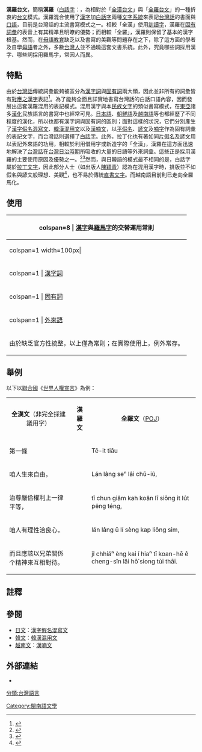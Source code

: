 {{Infobox Hokkien name
| title      = 
| hanji      = 漢羅
| poj        = Hàn Lô
| hanlo      = 漢Lô
| hokkienipa = 
| lm         = 
| image      = 
| image_size = 
| caption    = 
}}
{{Hokkien writing}}

'''漢羅台文'''，簡稱'''漢羅'''（[[白話字|白話字]]：{{sans-serif|Hàn Lô Tâi bûn, Hàn Lô}}，為相對於「[[全漢台文|全漢台文]]」與「[[全羅台文|全羅台文]]」的一種折衷的[[台文|台文]]模式。漢羅混合使用了[[漢字|漢字]]加[[白話字|白話字]]兩種[[文字系統|文字系統]]來表記[[台灣話|台灣話]]的書面與[[口語|口語]]，目前是台灣話的主流書寫模式之一。相較「全漢」使用[[訓讀字|訓讀字]]，漢羅在[[固有詞彙|固有詞彙]]的表音上有其精準且明瞭的優勢；而相較「全羅」，漢羅則保留了基本的漢字根基。然而，在[[母語教育|母語教育]]缺乏以及書寫的美觀等問題存在之下，除了這方面的學者及自學[[母語|母語]]者之外，多數[[台灣人|台灣人]]並不通曉這套文書系統。此外，究竟哪些詞採用漢字、哪些詞採用羅馬字，常因人而異。

== 特點 ==
由於[[台灣話|台灣話]]傳統詞彙能夠被區分為[[漢字詞|漢字詞]]與[[固有詞|固有詞]]兩大類，因此並非所有的詞彙皆有[[對應之漢字|對應之漢字]]表記<ref>{{cite web|url=http://www.uijin.idv.tw/doc/論文著作/研討會論文/2008閩南語書寫法的發展_洪惟仁.pdf|title=閩南語書寫法的發展|author=洪惟仁|date=2008|access-date=2020-04-17|archive-url=https://web.archive.org/web/20120916124735/http://www.uijin.idv.tw/doc/%E8%AB%96%E6%96%87%E8%91%97%E4%BD%9C/%E7%A0%94%E8%A8%8E%E6%9C%83%E8%AB%96%E6%96%87/2008%E9%96%A9%E5%8D%97%E8%AA%9E%E6%9B%B8%E5%AF%AB%E6%B3%95%E7%9A%84%E7%99%BC%E5%B1%95_%E6%B4%AA%E6%83%9F%E4%BB%81.pdf|archive-date=2012-09-16|dead-url=yes}}</ref>。為了能夠全面且詳實地書寫台灣話的白話口語內容，因而發展出這套漢羅混用的表記模式。混用漢字與本[[民族|民族]][[文字|文字]]的類似書寫模式，在[[東亞|東亞]]諸多[[漢化|漢化]]民族語言的書寫中也經常可見。[[日本語|日本語]]、[[朝鮮語|朝鮮語]]及[[越南語|越南語]]等也都經歷了不同程度的漢化，所以也都有漢字詞與固有詞的區別；面對這樣的狀況，它們分別產生了[[漢字假名混寫文|漢字假名混寫文]]、[[韓漢混用文|韓漢混用文]]以及[[漢喃文|漢喃文]]，以[[平假名|平假名]]、[[諺文|諺文]]及[[喃字|喃字]]作為固有詞彙的表記文字，而台灣話則選擇了[[白話字|白話字]]。此外，拉丁化也有著如同[[片假名|片假名]]及諺文用以表記外來語的功用，相較於利用借用字或新造字的「全漢」，漢羅在這方面迅速地解決了[[台灣話|台灣話]]在[[台灣日治時期|台灣日治時期]]所吸收的大量的日語等外來詞彙。這些正是採用漢羅的主要使用原因及優勢之一。<ref>{{Cite web |url=http://www.taiwanenews.com/doc/minjin1152_taiwanese.pdf |title=從日韓語字母的成立論台語字母的必要性 |access-date=2015-01-27 |archive-date=2021-02-09 |archive-url=https://web.archive.org/web/20210209063747/https://www.taiwanenews.com/doc/minjin1152_taiwanese.pdf |dead-url=no }}</ref><ref>{{Cite web |url=http://210.240.194.97/tg/hakkhiam/chokphin/choansu/2001HJ/2001HJ.PDF |title=漢字文化圈的混合文字現象 |access-date=2015-01-27 |archive-url=https://web.archive.org/web/20150218221934/http://210.240.194.97/tg/hakkhiam/chokphin/choansu/2001HJ/2001HJ.PDF |archive-date=2015-02-18 |dead-url=yes }}</ref>然而，與日韓語的模式最不相同的是，白話字屬於[[拉丁文字|拉丁文字]]，因此部分人士（如出版人[[陳穎青|陳穎青]]）認為在混用漢字時，排版並不如假名與諺文般理想、美觀<ref>{{cite web|url=https://twitter.com/octw/status/73981632897490944|title=「我對漢羅文沒意見，不過容我指出，漢羅文如果要推廣，有個關卡要做事，就是專為漢羅並排而設計的字體……」|author=陳穎青（Octw）|date=2011-05-27|accessdate=2015-02-19|archive-date=2016-03-10|archive-url=https://web.archive.org/web/20160310191618/https://twitter.com/octw/status/73981632897490944|dead-url=no}}</ref>，也不易於傳統[[直書文字|直書文字]]。而越南語目前則已走向全羅馬化。

== 使用 ==
{| class="wikitable" style="text-align:center; margin:1em auto 1em auto"
! {{chembox header}} colspan=8 | [[臺閩字|漢字]]與[[閩南語拼音對照表|羅馬字]]的交替運用常則
|-
! {{chembox header}} colspan=1 width=100px| 
! {{chembox header}} colspan=1 | 漢字
! {{chembox header}} colspan=1 | 羅馬字
! {{chembox header}} colspan=1 | 註釋
|- 
! {{chembox header}} colspan=1 | [[漢字詞|漢字詞]]
| 〇 || Ⅹ || 
|- 
! {{chembox header}} colspan=1 | [[固有詞|固有詞]]
| 〇 || 〇 || 視[[正字|正字]]的普遍性（或爭議程度）及[[生僻字|生僻]]程度而定。越不普遍、越生僻或越有爭議者常用羅馬字
|- 
! {{chembox header}} colspan=1 | [[外來語|外來語]]
| Ⅹ || 〇 || 
|-
!  colspan=4 | 由於缺乏官方性統整，以上僅為常則；在實際使用上，例外常存。
|}

== 舉例 ==
以下以[[聯合國|聯合國]]《[[世界人權宣言|世界人權宣言]]》為例：
{|
|<center>'''全漢文'''（非完全採建議用字）</center>||<center>'''漢羅文'''</center>||<center>'''全羅文'''（[[白话字|POJ]]）</center>
|-
| 第一條 || {{sans-serif|第一條}} || Tē-it tiâu
|-
| 咱人生來自由， || {{sans-serif|Lán lâng 生來自由，}} || Lán lâng seⁿ lâi chū-iû,
|-
| 治尊嚴佮權利上一律平等， || {{sans-serif|tī 尊嚴 kap 權利上 it lu̍t 平等，}} || tī chun giâm kah koân lī siōng it lu̍t pêng téng,
|-
| 咱人有理性洽良心， || {{sans-serif|lán lâng ū 理性 kap 良心，}} || lán lâng ū lí sèng kap liông sim,
|-
| 而且應該以兄弟關係个精神來互相對待。 || {{sans-serif|jî chhiáⁿ 應該 í 兄弟關係 ê 精神 lâi 互相對待。}} || jî chhiáⁿ èng kai í hiaⁿ tī koan-hē ê cheng-sîn lâi hō͘ siong tùi thāi.
|}

== 註釋 ==
{{reflist}}

== 參閱 ==
* [[日文|日文]]：[[漢字假名混寫文|漢字假名混寫文]]
* [[韓文|韓文]]：[[韓漢混用文|韓漢混用文]]
* [[越南文|越南文]]：[[漢喃文|漢喃文]]

==外部連結==
*{{citeweb|url=https://www.peoplenews.tw/news/e33fd3f0-3d53-4fb4-a3ad-38d391397fd3|title=台語文為啥物著用漢羅文書寫？|access-date=2021-07-23|archive-date=2021-07-24|archive-url=https://web.archive.org/web/20210724001401/https://www.peoplenews.tw/news/e33fd3f0-3d53-4fb4-a3ad-38d391397fd3|dead-url=no}}

{{臺灣閩南語|state=collapsed}}

[[Category:閩南語文學|Category:閩南語文學]]
[[分類:台灣語言|分類:台灣語言]]